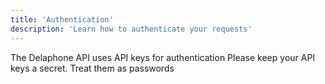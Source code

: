 ```yaml
---
title: 'Authentication'
description: 'Learn how to authenticate your requests'
---
```


The Delaphone API uses API keys for authentication
<Note>
    Please keep your API keys a secret. Treat them as passwords
</Note>